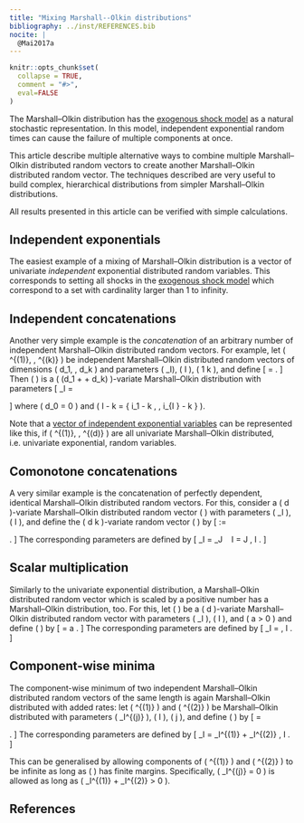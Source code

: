 ```yaml
---
title: "Mixing Marshall--Olkin distributions"
bibliography: ../inst/REFERENCES.bib
nocite: |
  @Mai2017a
---
```


```r
knitr::opts_chunk$set(
  collapse = TRUE,
  comment = "#>",
  eval=FALSE
)
```

The Marshall--Olkin distribution has the [exogenous shock model](The-Marshall-Olkin-distribution.html#the-exogenous-shock-model) as a natural stochastic representation.
In this model, independent exponential random times can cause the failure of multiple components at once.

This article describe multiple alternative ways to combine multiple Marshall--Olkin distributed random vectors to create another Marshall--Olkin distributed random vector.
The techniques described are very useful to build complex, hierarchical distributions from simpler Marshall--Olkin distributions.

All results presented in this article can be verified with simple calculations.


## Independent exponentials

The easiest example of a mixing of Marshall--Olkin distribution is a vector of univariate *independent* exponential distributed random variables.
This corresponds to setting all shocks in the [exogenous shock model](The-Marshall-Olkin-distribution.html#the-exogenous-shock-model) which correspond to a set with cardinality larger than 1 to infinity.


## Independent concatenations

Another very simple example is the *concatenation* of an arbitrary number of independent Marshall--Olkin distributed random vectors.
For example, let \( \boldsymbol{\tau}^{(1)}, \ldots, \boldsymbol{\tau}^{(k)} \) be independent Marshall--Olkin distributed random vectors of dimensions \( d_1, \ldots, d_k \) and parameters \( \lambda_I\), \( \emptyset \neq I \subseteq {\{1, \ldots, d_j\}} \), \( 1 \leq \cdots \leq k \),
and define
\[
  \boldsymbol{\tau}
    = \begin{pmatrix}
        \tau_{1}^{(1)} & \cdots & \tau_{d_1}^{(1)} & \cdots & \tau_{1}^{(k)} & \cdots & \tau_{d_k}^{(k)}
      \end{pmatrix} .
\]
Then \( \boldsymbol{\tau} \) is a \( (d_1 + \cdots + d_k) \)-variate Marshall--Olkin distribution with parameters
\[
  \lambda_I
    = \begin{cases}
        \lambda_{I - \sum_{l=1}^{j-1} d_l }^{(l)} & \emptyset\neq I \subseteq {\{ d_{l-1} + 1, \ldots, d_l \}} , \\
        0 & \text{else} ,
      \end{cases}
\]
where \( d_0 = 0 \) and \( I - k = \{ i_1 - k , \ldots , i_{\lvert I \rvert} - k \} \).

Note that a [vector of independent exponential variables](#Independent-exponentials) can be represented like this, if \( \tau^{(1)}, \ldots, \tau^{(d)} \) are all univariate Marshall--Olkin distributed, i.e. univariate exponential, random variables.


## Comonotone concatenations

A very similar example is the concatenation of perfectly dependent, identical Marshall--Olkin distributed random vectors.
For this, consider a \( d \)-variate Marshall--Olkin distributed random vector \( \tilde{\boldsymbol{\tau}} \) with parameters \( \tilde{\lambda}_I \), \( \emptyset \neq I \subseteq {\{1, \ldots, d\}} \), and define the \( d k \)-variate random vector \( \boldsymbol{\tau} \) by
\[
  \boldsymbol{\tau}
    := \begin{pmatrix}
      \tilde{\tau}_1 & \cdots & \tilde{\tau}_d & \cdots & \tilde{\tau_1} & \cdots & \tilde{\tau}_d
    \end{pmatrix} .
\]
The corresponding parameters are defined by
\[
  \lambda_I
    = \tilde{\lambda}_J \ \text{for} \ I \cap {\{ 1 , \ldots, d \}} = J , \quad \emptyset \neq I \subseteq {\{ 1, \ldots, dk \}} .
\]


## Scalar multiplication

Similarly to the univariate exponential distribution, a Marshall--Olkin distributed random vector which is scaled by a positive number has a Marshall--Olkin distribution, too.
For this, let \( \tilde{\boldsymbol{\tau}} \) be a \( d \)-variate Marshall--Olkin distributed random vector with parameters \( \tilde{\lambda}_I \), \( \emptyset \neq I \subseteq {\{1, \ldots, d\}} \), and \( a > 0 \) and define \( \boldsymbol{\tau} \) by
\[
  \boldsymbol{\tau}
    = a \cdot \tilde{\boldsymbol{\tau}} .
\]
The corresponding parameters are defined by
\[
  \lambda_I
    = \frac{\tilde{\lambda}_I}{a} , \quad \emptyset \neq I \subseteq {\{ 1 , \ldots , d \}} .
\]


## Component-wise minima

The component-wise minimum of two independent Marshall--Olkin distributed random vectors of the same length is again Marshall--Olkin distributed with added rates:
let \( \tilde{\boldsymbol{\tau}}^{(1)} \) and \( \tilde{\boldsymbol{\tau}}^{(2)} \) be Marshall--Olkin distributed with parameters \( \tilde{\lambda}_I^{(j)} \), \( \emptyset \neq I \subseteq {\{ 1, \ldots, d\}} \), \( j \in {\{ 1 , 2 \}} \), and define \( \boldsymbol{\tau} \) by
\[
  \boldsymbol{\tau}
    = \begin{pmatrix}
      \min{\{ \tilde{\tau}_1^{(1)} , \tilde{\tau}_1^{(2)} \}} & \cdots & \min{\{ \tilde{\tau}_d^{(1)} , \tilde{\tau}_d^{(2)} \}}
    \end{pmatrix} .
\]
The corresponding parameters are defined by
\[
  \lambda_I
    = \tilde{\lambda}_I^{(1)} + \tilde{\lambda}_I^{(2)} , \quad \emptyset \neq I \subseteq {\{ 1, \ldots, d\}} .
\]

This can be generalised by allowing components of \( \tilde{\boldsymbol{\tau}}^{(1)} \) and \( \tilde{\boldsymbol{\tau}}^{(2)} \) to be infinite as long as \( \boldsymbol{\tau} \) has finite margins.
Specifically, \( \tilde{\lambda}_I^{(j)} = 0 \) is allowed as long as \( \tilde{\lambda}_I^{(1)} + \tilde{\lambda}_I^{(2)} > 0 \).


## References
